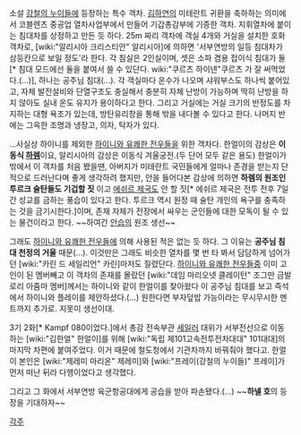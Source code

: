 소설 [[강철의 누이들]]에 등장하는 특수 객차.
[[김하연]]의 미테란트 귀환을 축하하는 의미에서 코블렌츠 중공업 열차사업부에서 만들어 기갑총감부에 기증한 객차. 지휘열차에 붙이는 침대차를 상정하고 만든 듯 하다.
25m 짜리 객차에 객실 4개와 거실을 설치한 호화 객차로, [wiki:"알리시아 크리스티안" 알리시아]에 의하면 '서부연방의 일등 침대차가 삼등칸으로 보일 정도'라 한다.
각 침실은 2인실이며, 셋은 소파 겸용 접이식 침대가 둘[* 침대 모드에선 둘을 붙여서 쓸 수 있단다. wiki:"쿠르츠 하이넨"쿠르츠 가 잘 써먹었다.(...)], 하나는 공주님 침대(...). 각 객실마다 온수가 나오며 샤워부스도 하나씩 붙어있고, 자체 발전설비와 단열구조도 충실해서 충분히 자체 난방이 가능하며 딱히 난방을 하지 않아도 실내 온도 유지가 용이하다고 한다.
그리고 거실에는 거실 크기의 반정도를 차지하는 대형 욕조가 있는데, 방탄유리창을 통해 밖을 내다볼 수 있다고 한다. 나머지 반에는 그윽한 조명과 냉장고, 의자, 탁자가 있다.

...사실상 하이니를 제외한 [[하이니와 유쾌한 전우들]]을 위한 객차다. 한얼이의 감상은 '''이동식 [[하렘]]'''이요, 알리시아의 감상은 이동식 겨울궁전.(두 단어 모두 같은 용도)
한얼이가 밖에서 이 객차를 처음 봤을땐, 아버지가 미테란트 국민들에게 얼마나 존경을 받는지 단적으로 드러난다며 좋게 생각하려 했지만, 안을 들어다본 감상에 의하면 '''하렘의 원조인 투르크 술탄들도 기겁할 짓''' 이고 [[에쉬르 제국]]도 안 할 짓[* 에쉬르 제국은 전투 전후 7일간 성교를 금하는 풍습이 있다고 한다. 투르크 역시 원정 때 술탄 개인의 욕구를 충족하는 것을 금기시한다.]이며, 존재 자체가 전장에서 싸우는 군인들에 대한 모독이 될 수 있는 물건이라고 한다. ~~하여간 [[안습]]의 원조 생선~~

그래도 [[하이니와 유쾌한 전우들]]에 의해 사용된 적은 없는 듯 하다. 그 이유는 '''공주님 침대 천정의 거울''' 때문(...). 이것만은 그래도 비슷한 열차를 몇 번 타 봐서 담담하게 넘어가던 [wiki:"카린 드 세일리언" 카린]마저도 질렸단다. [[하이니와 유쾌한 전우들]]중 이미 고인이 된 멤버빼고 이 객차의 존재를 몰랐던 [wiki:"데임 마리오넷 클레이턴" 조그만 금발 로리 아줌마 멤버]께서는 하이니와 같이 한얼이를 찾아왔다 이 공주님 침대를 보고 즉석에서 하이니와 플레이를 제안하셨다.(...) 원한다면 부자덮밥 가능이라는 무시무시한 멘트까지 추가로. 지못미 생선이대.  

3기 2화[* Kampf 080이었다.]에서 총감 전속부관 [[세일러]] 대위가 서부전선으로 이동하는 [wiki:"김한얼" 한얼이]를 위해 [wiki:"독립 제101고속전투전차대대" 101대대]의 마지막 차편에 붙여주었다. 이거 때문에 철도청에서 기관차까지 바꿔줘야 했다고.
한얼이 본인은 [wiki:"제레미 마리온" 제레미]와 [wiki:"프레이(강철의 누이들)" 프레이]가 먼저 떠난 뒤라 다행이었다고 생각했다.

그리고 그 화에서 서부연방 육군항공대에게 공습을 받아 파손됐다.(...) ~~'''하넬 호'''의 등장을 기대하자~~

[[각주]]
